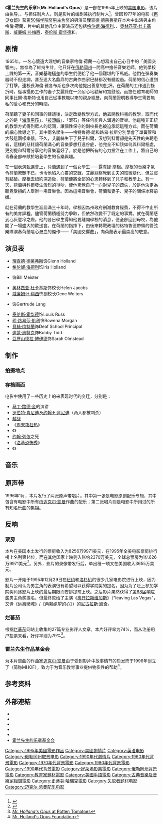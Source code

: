 {{noteTA
|T=zh-tw:春風化雨1996; zh-hk:生命因你動聽; zh-cn:霍兰先生的乐章;
|G1=Show
|1=zh-tw:春風化雨1996; zh-hk:生命因你動聽; zh-cn:霍兰先生的乐章;}}
{{Infobox film
| name           = 霍兰先生的乐章
| original_name = Mr Holland's Opus
| tw_name = 春風化雨1996
| hk_name = 生命因你動聽
| image          = Mr Hollands Opus.jpg
| caption        = 电影海报
| director       = {{link-en|斯蒂芬·赫瑞克|Stephen Herek}}
| producer       = {{link-en|泰德·菲尔德|Ted Field}}<br />{{link-en|罗伯特·W·科特|Robert W. Cort}}<br />{{link-en|迈克尔·诺林|Michael Nolin}}<br />{{link-en|帕特里克·谢恩·邓肯|Patrick Sheane Duncan}}
| writer         = 帕特里克·谢恩·邓肯
| starring       = [[理查德·德莱弗斯|理查德·德莱弗斯]]<br />[[格伦妮·海德利|格伦妮·海德利]]<br />{{link-en|杰·托马斯|Jay Thomas}}<br />[[奥林匹亚·杜卡基斯|奥林匹亚·杜卡基斯]]<br />[[威廉姆·H·梅西|威廉姆·H·梅西]]<br />{{link-en|艾丽西亚·维特|Alicia Witt}}<br />[[泰倫斯·霍華德|泰倫斯·霍華德]]<br />[[珍·路易莎·凱利|珍·路易莎·凱利]]<br />[[貝絲·梅特蘭|貝絲·梅特蘭]]<br />[[達蒙·惠特克|達蒙·惠特克]]<br />[[亞歷山德拉·博伊德|亞歷山德拉·博伊德]]
| music          = [[迈克尔·凯曼|迈克尔·凯曼]]
| cinematography = {{link-en|奥利弗·伍德 (摄影师)|Oliver Wood (cinematographer)|奥利弗·伍德}}
| editing        = 特鲁迪·什普（Trudy Ship）
| studio         = Interscope Communications<br />{{link-en|宝丽金电影娱乐公司|PolyGram Filmed Entertainment}}
| distributor    = [[好莱坞影片|好莱坞影片]]<br />{{small|（北美两国）}}<br />[[米高梅公司|米高梅公司]]<br />{{small|（国际）}}
| released       = {{Film date|1995|12|29|有限|1996|1|19}}
| runtime        = 143分钟
| country        = 美国
| language       = 英语
| budget         = 
| gross          = 1亿626万9971美元
}}
《'''霍兰先生的乐章'''》（'''Mr. Holland's Opus'''）是一部在1995年上映的[[美国电影|美国电影]]，该片由{{link-en|斯蒂芬·赫瑞克|Stephen Herek}}执导，{{link-en|泰德·菲尔德|Ted Field}}、{{link-en|罗伯特·W·科特|Robert W. Cort}}与{{link-en|迈克尔·诺林|Michael Nolin}}担任制片人，{{link-en|帕特里克·谢恩·邓肯|Patrick Sheane Duncan}}则是影片的编剧兼执行制片人<ref>{{cite news| url=http://movies.nytimes.com/movie/135565/Mr-Holland-s-Opus/details | work=《[[纽约时报|纽约时报]]》| title=Mr. Holland's Opus (1995)}}</ref>。曾因1977年的电影《[[再见女郎|再见女郎]]》获[[第50届学院奖|第50届学院奖]][[学院奖最佳男主角奖|男主角奖]]的男演员[[理查德·德莱弗斯|理查德·德莱弗斯]]在本片中出演男主角格倫·荷蘭，片中的其他几位主要演员还包括[[格伦妮·海德利|格伦妮·海德利]]、{{link-en|杰·托马斯|Jay Thomas}}、[[奥林匹亚·杜卡基斯|奥林匹亚·杜卡基斯]]、[[威廉姆·H·梅西|威廉姆·H·梅西]]、[[泰伦斯·霍华德|泰伦斯·霍华德]]和{{link-en|艾丽西亚·维特|Alicia Witt}}。

==剧情==
1965年，一名心懷遠大理想的音樂家格倫·荷蘭一心想寫出自己心目中的「美國交響曲」，無奈為了維持生計，他只好在[[俄勒岡州|俄勒岡州]]一間高中擔任音樂老師。他到學校上課的第一天，音樂基礎極差的學生們便給了他一個難堪的下馬威。他們在彈奏樂器時不但走調，甚至連大名鼎鼎的古典作曲家巴赫都沒有聽說過。荷蘭的信心遭到了打擊，連校長海倫·雅各布斯也多次向他提出善意的批評。在荷蘭的工作遇到挫折時，從事攝影工作的妻子艾麗絲在一旁耐心地勸解和寬慰他，而擔任體育老師的同事比爾·梅斯特也用自己從事教職以來的親身經歷，向荷蘭證明教導學生需要無私的愛心和充分的時間。

荷蘭聽了妻子和同事的建議後，決定改變教學方式，他丟開教科書的教學，取而代之的是「[[海灘男孩|海灘男孩]]」、「[[披頭四|披頭四]]」、「滾石」等任何能與人溝通的音樂。他這種非正統的教學方式得到眾人的認同，讓個性保守的副校長也被迫承認這種方式。而在荷蘭的細心教導之下，其中兩名學生——格特魯德·朗和路易·拉斯分別學會了單簧管和大鼓這兩樣樂器。不久，艾麗絲生下了兒子科爾，沒想到科爾卻是先天性的失聰患者，這樣的惡耗讓荷蘭滿心的音樂夢想打進谷底，他完全不知該如何與科爾相處，更別提和科爾分享他的音樂喜好了。於是他把所有的心力投注在工作上，將自己的青春全部奉獻於培養學生的音樂興趣。

在一個表演甄選會上，荷蘭遇到了一個女學生——露韋娜·摩根。摩根的音樂才氣令荷蘭驚艷不已，也令他陷入心靈的交戰，艾麗絲察覺到丈夫的細微變化，但並沒有點破。摩根去紐約深造後，荷蘭便將全部的心思轉移到了兒子和教學上。有一天，荷蘭與科爾發生激烈的爭吵，使他驚覺自己一向對兒子的疏失，於是他決定為聽覺受損的人舉辦一場音樂會。因為這場音樂會，荷蘭和妻子、兒子的關係冰釋前嫌。

就在荷蘭的教學生涯屆滿三十年時，學校因為州政府刪減教育經費，不得不中止所有的美育課程。儘管荷蘭積極努力爭取，但依然改變不了既定的事實。就在荷蘭感到心灰意冷之際，他的昔日學生得知他要離開學校的消息，便全部回到母校，為他開了一場盛大的歡送會。在荷蘭的指揮下，由後來轉戰政壇的格特魯德帶領的管弦樂隊演奏荷蘭嘔心瀝血的傑作——「美國交響曲」，向荷蘭表示最崇高的敬意。

==演员表==
* [[理查德·德莱弗斯|理查德·德莱弗斯]]饰Glenn Holland
* [[格伦妮·海德利|格伦妮·海德利]]饰Iris Holland
* {{link-en|杰·托马斯|Jay Thomas}}饰Bill Meister
* [[奥林匹亚·杜卡基斯|奥林匹亚·杜卡基斯]]饰校长Helen Jacobs
* [[威廉姆·H·梅西|威廉姆·H·梅西]]饰副校长Gene Wolters
* {{link-en|艾丽西亚·维特|Alicia Witt}}饰Gertrude Lang
* [[泰伦斯·霍华德|泰伦斯·霍华德]]饰Louis Russ
* [[珍·路易莎·凱利|珍·路易莎·凱利]]饰Rowena Morgan
* [[貝絲·梅特蘭|貝絲·梅特蘭]]饰Deaf School Principal
* [[達蒙·惠特克|達蒙·惠特克]]饰Bobby Tidd
* [[亞歷山德拉·博伊德|亞歷山德拉·博伊德]]饰Sarah Olmstead

==制作==

===拍摄地点===

===存档画面===
电影中使用了一些历史上的{{link-en|存档录像|Archive footage}}来表现时代的变迁，分别是：
* [[马丁·路德·金|马丁·路德·金]]的演讲
* [[罗伯特·肯尼迪|罗伯特·肯尼迪]]及[[约翰·F·肯尼迪|约翰·F·肯尼迪]]（两人都被刺杀）
* [[越战|越战]]
* 《[[周末夜狂热|周末夜狂热]]》
* 《{{link-en|别假正经|Stop Making Sense}}》
* [[约翰·列侬|约翰·列侬]]之死
* 《[[洛基恐怖秀|洛基恐怖秀]]》
* 《{{link-en|伍德斯托克音乐节 (纪录片)|Woodstock (film)|伍德斯托克音乐节}}》

==音乐==

==原声带==
1996年1月，本片发行了两张原声带唱片。其中第一张是电影原创配乐专辑，其中包含有电影中所有由[[迈克尔·凯曼|迈克尔·凯曼]]作曲的配乐；第二张唱片则是电影中所用过的所有知名乐曲的集锦。

==反响==
===票房===
本片在美国本土发行的票房收入为8256万9971美元，在1995年全美电影票房排行榜上名列第14位，而在其他国家上映则入账约2370万美元，全球总票房为1亿626万9971美元<ref>{{cite news|title= Field Marshal|publisher= 《[[新闻周刊|新闻周刊]]》|date= |url= http://www.newsweek.com/1997/02/09/field-marshal.html|accessdate= 2013-04-01|archive-date= 2010-10-23|archive-url= https://web.archive.org/web/20101023035336/http://www.newsweek.com/1997/02/09/field-marshal.html|dead-url= no}}</ref>。另外，影片的录像带发行后，单出租一项又在美国收入3655万美元。

影片一开始于1995年12月29日在[[纽约|纽约]]和[[洛杉矶|洛杉矶]]的很少几家电影院进行上映，因为制片公司认为男主角的表演很有希望可以获得学院奖的提名，因为为了赶上参加学院奖角逐影片上映的最后期限而安排提前上映。之后影片果然获得了[[第68届学院奖|第68届学院奖]]男主角奖提名，但最终败给了主演《[[离开拉斯维加斯|离开拉斯维加斯]]》（"leaving Las Vegas"，又译《远离赌城》/《两颗绝望的心》）的[[尼古拉斯·凯奇|尼古拉斯·凯奇]]。

===烂蕃茄===
根据[[烂蕃茄|烂蕃茄]]网站上收集的27篇专业影评人文章，本片好评率为74%，而从注册用户投票来看，好评率则为79%<ref name="Rotten Tomatoes Rating">[http://www.rottentomatoes.com/m/mr_hollands_opus/ ''Mr. Holland's Opus'' at Rotten Tomatoes]</ref>。

===霍兰先生作品基金会===
为本片谱曲的作曲家[[迈克尔·凯曼|迈克尔·凯曼]]由于受到影片中故事情节的启发而于1996年创立了{{link-en|霍兰先生作品基金会|The Mr. Holland's Opus Foundation}}（简称MHOF），致力于为音乐教育事业提供物质性的帮助<ref name=MHOF>[http://www.mhopus.org/ Mr. Holland's Opus Foundation]</ref>。

==参考资料==
{{reflist|30em}}

==外部連結==
* {{IMDb title|0113862}}
* {{tcmdb title|300922}}
* {{Allmovie title|135565}}
* {{Mojo title|mrhollandsopus}}
* {{Rotten-tomatoes|mr_hollands_opus}}
* [http://www.mhopus.org/ 霍兰先生的乐章基金会]

{{Stephen Herek}}
{{DEFAULTSORT:Mr. Holland's Opus}}
[[Category:1995年美國電影作品|Category:1995年美國電影作品]]
[[Category:美國劇情片|Category:美國劇情片]]
[[Category:英语电影|Category:英语电影]]
[[Category:俄勒冈州取景电影|Category:俄勒冈州取景电影]]
[[Category:1990年代劇情片|Category:1990年代劇情片]]
[[Category:1960年代背景電影|Category:1960年代背景電影]]
[[Category:1970年代背景電影|Category:1970年代背景電影]]
[[Category:1980年代背景電影|Category:1980年代背景電影]]
[[Category:1990年代背景電影|Category:1990年代背景電影]]
[[Category:好萊塢影業電影|Category:好萊塢影業電影]]
[[Category:俄勒岡州背景電影|Category:俄勒岡州背景電影]]
[[Category:教育家題材電影|Category:教育家題材電影]]
[[Category:美國手語電影|Category:美國手語電影]]
[[Category:古典音樂及音樂家相關電影|Category:古典音樂及音樂家相關電影]]
[[Category:史蒂芬·哈瑞克電影|Category:史蒂芬·哈瑞克電影]]
[[Category:失聪者题材电影|Category:失聪者题材电影]]
[[Category:迈克尔·凯曼配乐电影|Category:迈克尔·凯曼配乐电影]]